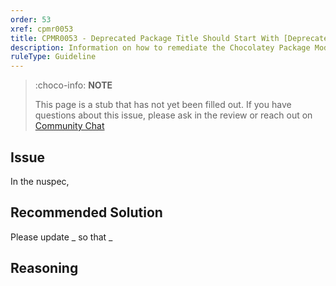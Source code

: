 ```yaml
---
order: 53
xref: cpmr0053
title: CPMR0053 - Deprecated Package Title Should Start With [Deprecated] (nuspec)
description: Information on how to remediate the Chocolatey Package Moderation Rule 0053
ruleType: Guideline
---
```


<?! Include "../../../../../shared/package-validator-rule-guideline.txt" /?>

> :choco-info: **NOTE**
>
> This page is a stub that has not yet been filled out. If you have questions about this issue, please ask in the review or reach out on [Community Chat](https://ch0.co/community)

## Issue

In the nuspec,

## Recommended Solution

Please update _ so that _

## Reasoning
